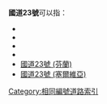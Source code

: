 '''國道23號'''可以指：
* {{Link-ja|國道23號 (日本)|国道23号}}
* {{Link-ko|國道23號 (韓國)|국도 제23호선}}
* {{Link-fr|國道23號 (法國)|Route nationale 23 (France)}}
* {{Link-en|國道23號 (印度)|National Highway 23 (India)}}
* [[國道23號_(芬蘭)|國道23號 (芬蘭)]]
* [[國道23號_(塞爾維亞)|國道23號 (塞爾維亞)]]

{{Roadindex}}
[[Category:相同編號道路索引|Category:相同編號道路索引]]
